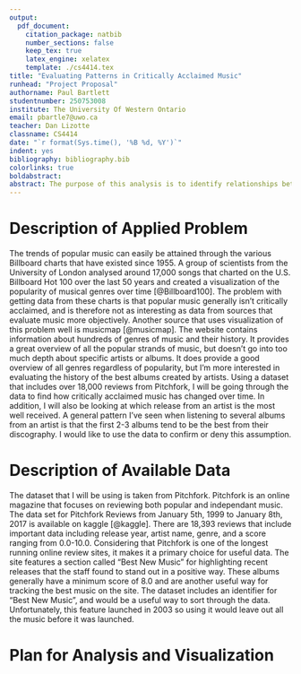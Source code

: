 ```yaml
---
output:
  pdf_document:
    citation_package: natbib
    number_sections: false
    keep_tex: true
    latex_engine: xelatex
    template: ./cs4414.tex
title: "Evaluating Patterns in Critically Acclaimed Music"
runhead: "Project Proposal"
authorname: Paul Bartlett
studentnumber: 250753008
institute: The University Of Western Ontario
email: pbartle7@uwo.ca
teacher: Dan Lizotte
classname: CS4414
date: "`r format(Sys.time(), '%B %d, %Y')`"
indent: yes
bibliography: bibliography.bib
colorlinks: true
boldabstract: 
abstract: The purpose of this analysis is to identify relationships between musical genre of critically acclaimed albums and time. The dataset used for this analysis contains over 18,000 reviews from Pitchfork from January 5th, 1999 to January 8th, 2017. It contains important data including release year, artist name, genre, and a score ranging from 0.0-10.0. The findings may be useful for determining what the most successful genre of critically acclaimed music is for each of the last 18 years.
---
```

# Description of Applied Problem
The trends of popular music can easily be attained through the various Billboard charts that have existed since 1955. A group of scientists from the University of London analysed around 17,000 songs that charted on the U.S. Billboard Hot 100 over the last 50 years and created a visualization of the popularity of musical genres over time [@Billboard100]. The problem with getting data from these charts is that popular music generally isn't critically acclaimed, and is therefore not as interesting as data from sources that evaluate music more objectively. Another source that uses visualization of this problem well is musicmap [@musicmap]. The website contains information about hundreds of genres of music and their history. It provides a great overview of all the popular strands of music, but doesn't go into too much depth about specific artists or albums. It does provide a good overview of all genres regardless of popularity, but I'm more interested in evaluating the history of the best albums created by artists.  Using a dataset that includes over 18,000 reviews from Pitchfork, I will be going through the data to find how critically acclaimed music has changed over time. In addition, I will also be looking at which release from an artist is the most well received. A general pattern I've seen when listening to several albums from an artist is that the first 2-3 albums tend to be the best from their discography. I would like to use the data to confirm or deny this assumption.

# Description of Available Data
The dataset that I will be using is taken from Pitchfork. Pitchfork is an online magazine that focuses on reviewing both popular and independant music. The data set for Pitchfork Reviews from January 5th, 1999 to January 8th, 2017 is available on kaggle [@kaggle].  There are 18,393 reviews that include important data including release year, artist name, genre, and a score ranging from 0.0-10.0. Considering that Pitchfork is one of the longest running online review sites, it makes it a primary choice for useful data. The site features a section called "Best New Music" for highlighting recent releases that the staff found to stand out in a positive way. These albums generally have a minimum score of 8.0 and are another useful way for tracking the best music on the site. The dataset includes an identifier for "Best New Music", and would be a useful way to sort through the data. Unfortunately, this feature launched in 2003 so using it would leave out all the music before it was launched.

# Plan for Analysis and Visualization